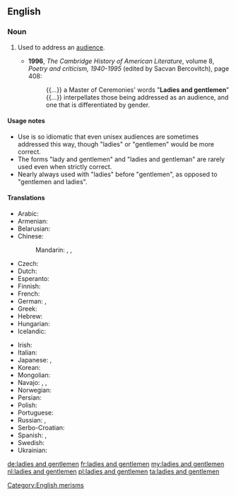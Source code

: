 ==English==

===Noun===
{{en-plural noun|[[ladies]] and [[gentlemen]]}}

# {{context|idiomatic|lang=en}} Used to address an [[audience]].
#* '''1996''', ''The Cambridge History of American Literature'', volume 8, ''Poetry and criticism, 1940-1995'' (edited by Sacvan Bercovitch), page 408:
#*: {{...}} a Master of Ceremonies' words "'''Ladies and gentlemen'''" {{...}} interpellates those being addressed as an audience, and one that is differentiated by gender.

====Usage notes====
* Use is so idiomatic that even unisex audiences are sometimes addressed this way, though "ladies" or "gentlemen" would be more correct.
* The forms "lady and gentlemen" and "ladies and gentleman" are rarely used even when strictly correct.
* Nearly always used with "ladies" before "gentlemen", as opposed to "gentlemen and ladies".

====Translations====
{{trans-top|used to address an audience}}
* Arabic: {{t|ar|سيداتي وسادتي|tr=sayyidātī wa-sādatī}}
* Armenian: {{t|hy|տիկնայք եւ պարոնայք|tr=tiknaykʿ ew paronaykʿ}}
* Belarusian: {{t|be|панства|p|tr=pánstva}}
* Chinese:
*: Mandarin: {{t|cmn|女士們，先生們|sc=Hani}},  {{t|cmn|女士们，先生们|tr=nǚshìmen, xiānshengmen|sc=Hani}},  {{qualifier|everyone, ladies and gentlemen}} {{t+|cmn|各位|tr=gèwèi|sc=Hani}}
* Czech: {{t|cs|dámy a pánové}}
* Dutch: {{t+|nl|dames en heren}}
* Esperanto: {{t|eo|gesinjoroj}}
* Finnish: {{t+|fi|hyvät naiset ja herrat}}
* French: {{t+|fr|Mesdames et Messieurs}}
* German: {{t|de|meine Damen und Herren}}, {{qualifier|ironic}} {{t+|de|Herrschaften|f-p}}
* Greek: {{t|el|κυρίες και κύριοι|tr=kiríes ke kírii}}
* Hebrew: {{t|he|גבירותי ורבותי|tr=gvirotay verabotay|sc=Hebr}}
* Hungarian: {{t|hu|hölgyeim és uraim}}
* Icelandic: {{t|is|dömur mínar og herrar}}
{{trans-mid}}
* Irish: {{t|ga|a dhaoine uaisle|m-p}}
* Italian: {{t|it|signore e signori}}
* Japanese: {{t|ja|go-resseki-no minasama|alt=御列席の皆様|tr=ごれっせきのみなさま, go-resseki-no minasama}},  {{t|ja|御来場の皆様|tr=ごらいじょうのみなさま, go-raijō-no minasama}}
* Korean: {{t+|ko|여러분|tr=yeoreobun|sc=Kore}}
* Mongolian: {{t|mn|ноёд хатагтай нар аа|tr=nójod hatagtáj nar áa|sc=Cyrl}}
* Navajo: {{t|nv|shidineʼé}}, {{t|nv|shikʼéí dóó shidineʼé, átaháásiiłóó}}, {{t|nv|hastóí dóó sáanii}}
* Norwegian: {{t|no|mine damer og herrer}}
* Persian: {{t|fa|خانم‌ها و آقایان|tr=xânom-hâ va âqâyân|sc=fa-Arab}}
* Polish: {{t+|pl|panie i panowie}}
* Portuguese: {{t|pt|senhoras e senhores}}
* Russian: {{t+|ru|господа|p|tr=gospodá}}, {{t|ru|дамы и господа|tr=damy i gospoda}}
* Serbo-Croatian: {{t|sh|dame i gospodo}}
* Spanish: {{t|es|señoras y señores}}, {{t|es|damas y caballeros}}
* Swedish: {{t|sv|mina damer och herrar}}
* Ukrainian: {{t|uk|панство|p|tr=pánstvo}}
{{trans-bottom}}

[[Category:English merisms]]

[[de:ladies and gentlemen]]
[[fr:ladies and gentlemen]]
[[my:ladies and gentlemen]]
[[nl:ladies and gentlemen]]
[[pl:ladies and gentlemen]]
[[ta:ladies and gentlemen]]